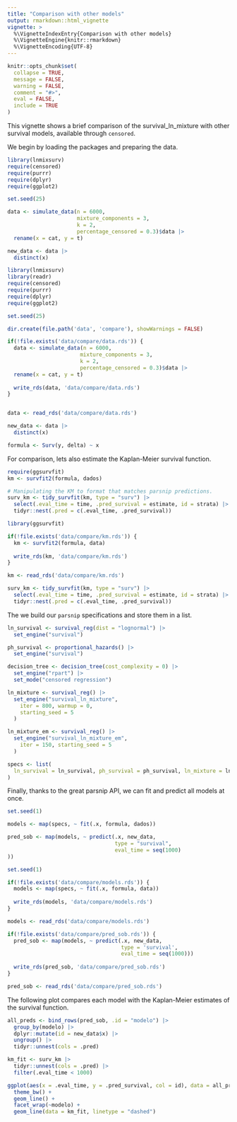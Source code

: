 ```yaml
---
title: "Comparison with other models"
output: rmarkdown::html_vignette
vignette: >
  %\VignetteIndexEntry{Comparison with other models}
  %\VignetteEngine{knitr::rmarkdown}
  %\VignetteEncoding{UTF-8}
---
```


```r
knitr::opts_chunk$set(
  collapse = TRUE,
  message = FALSE,
  warning = FALSE,
  comment = "#>",
  eval = FALSE,
  include = TRUE
)
```

This vignette shows a brief comparison of the survival_ln_mixture with other survival models, 
available through `censored`.

We begin by loading the packages and preparing the data.

```r
library(lnmixsurv)
require(censored)
require(purrr)
require(dplyr)
require(ggplot2)

set.seed(25)

data <- simulate_data(n = 6000,
                      mixture_components = 3,
                      k = 2,
                      percentage_censored = 0.3)$data |>
  rename(x = cat, y = t)

new_data <- data |> 
  distinct(x)
```

```r
library(lnmixsurv)
library(readr)
require(censored)
require(purrr)
require(dplyr)
require(ggplot2)

set.seed(25)

dir.create(file.path('data', 'compare'), showWarnings = FALSE)

if(!file.exists('data/compare/data.rds')) {
  data <- simulate_data(n = 6000,
                       mixture_components = 3,
                       k = 2,
                       percentage_censored = 0.3)$data |>
  rename(x = cat, y = t)
  
  write_rds(data, 'data/compare/data.rds')
}


data <- read_rds('data/compare/data.rds')

new_data <- data |>
  distinct(x)

formula <- Surv(y, delta) ~ x
```

For comparison, lets also estimate the Kaplan-Meier survival function.

```r
require(ggsurvfit)
km <- survfit2(formula, dados)

# Manipulating the KM to format that matches parsnip predictions.
surv_km <- tidy_survfit(km, type = "surv") |>
  select(.eval_time = time, .pred_survival = estimate, id = strata) |>
  tidyr::nest(.pred = c(.eval_time, .pred_survival))
```

```r
library(ggsurvfit)

if(!file.exists('data/compare/km.rds')) {
  km <- survfit2(formula, data)
  
  write_rds(km, 'data/compare/km.rds')
}

km <- read_rds('data/compare/km.rds')

surv_km <- tidy_survfit(km, type = "surv") |>
  select(.eval_time = time, .pred_survival = estimate, id = strata) |>
  tidyr::nest(.pred = c(.eval_time, .pred_survival))
```

The we build our `parsnip` specifications and store them in a list.

```r
ln_survival <- survival_reg(dist = "lognormal") |>
  set_engine("survival")

ph_survival <- proportional_hazards() |>
  set_engine("survival")

decision_tree <- decision_tree(cost_complexity = 0) |>
  set_engine("rpart") |>
  set_mode("censored regression")

ln_mixture <- survival_reg() |>
  set_engine("survival_ln_mixture",
    iter = 800, warmup = 0,
    starting_seed = 5
  )

ln_mixture_em <- survival_reg() |>
  set_engine("survival_ln_mixture_em",
    iter = 150, starting_seed = 5
  )

specs <- list(
  ln_survival = ln_survival, ph_survival = ph_survival, ln_mixture = ln_mixture, decision_tree = decision_tree, ln_mixture_em = ln_mixture_em
)
```

Finally, thanks to the great parsnip API, we can fit and predict all models at once.

```r
set.seed(1)

models <- map(specs, ~ fit(.x, formula, dados))

pred_sob <- map(models, ~ predict(.x, new_data,
                                  type = "survival",
                                  eval_time = seq(1000)
))
```

```r
set.seed(1)

if(!file.exists('data/compare/models.rds')) {
  models <- map(specs, ~ fit(.x, formula, data))
  
  write_rds(models, 'data/compare/models.rds')
}

models <- read_rds('data/compare/models.rds')

if(!file.exists('data/compare/pred_sob.rds')) {
  pred_sob <- map(models, ~ predict(.x, new_data,
                                    type = 'survival',
                                    eval_time = seq(1000)))
  
  write_rds(pred_sob, 'data/compare/pred_sob.rds')
}

pred_sob <- read_rds('data/compare/pred_sob.rds')
```

The following plot compares each model with the Kaplan-Meier estimates of the survival function.

```r
all_preds <- bind_rows(pred_sob, .id = "modelo") |>
  group_by(modelo) |>
  dplyr::mutate(id = new_data$x) |>
  ungroup() |>
  tidyr::unnest(cols = .pred)

km_fit <- surv_km |>
  tidyr::unnest(cols = .pred) |>
  filter(.eval_time < 1000)

ggplot(aes(x = .eval_time, y = .pred_survival, col = id), data = all_preds) +
  theme_bw() +
  geom_line() +
  facet_wrap(~modelo) +
  geom_line(data = km_fit, linetype = "dashed")
```
